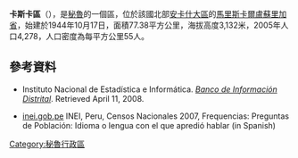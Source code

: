 '''卡斯卡區'''（{{lang-es|Distrito de Casca}}），是[[秘魯|秘魯]]的一個區，位於該國北部[[安卡什大區|安卡什大區]]的[[馬里斯卡爾盧蘇里加省|馬里斯卡爾盧蘇里加省]]，始建於1944年10月17日，面積77.38平方公里，海拔高度3,132米，2005年人口4,278，人口密度為每平方公里55人。

==參考資料==
*{{es icon}} Instituto Nacional de Estadística e Informática. ''[https://web.archive.org/web/20080410165254/http://desa.inei.gob.pe/mapas/bid/ Banco de Información Distrital]''. Retrieved April 11, 2008.
*[https://web.archive.org/web/20130127005551/http://iinei.inei.gob.pe/iinei/RedatamCpv2007.asp?id=ResultadosCensales%3Fori%3DC inei.gob.pe] INEI, Peru, Censos Nacionales 2007, Frequencias: Preguntas de Población: Idioma o lengua con el que apredió hablar (in Spanish)

{{coord|8|52|01|S|77|25|01|W|type:adm3rd_source:kolossus-itwiki|display=title}}

{{Peru-geo-stub}}
[[Category:秘魯行政區|Category:秘魯行政區]]